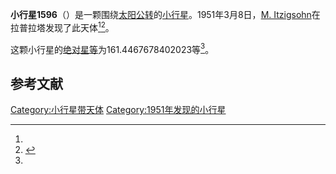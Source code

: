 {{Infobox planet
| bgcolour = #FFFFC0
| name = 1596 Itzigsohn
| symbol = 
| image = 
| caption = 
| discovery = yes
| discovery_ref = 
| discoverer = [[M._Itzigsohn|M. Itzigsohn]]
| discovery_site = [[拉普拉塔|拉普拉塔]] 
| discovered = 1951年3月8日
| designations = yes
| mp_name = 
| named_after = 
| alt_names = 1951 EV/ 1934 VD / 1951 CE1 / 1951 FC
| mp_category = [[主带小行星|主带小行星]]
| orbit_ref = <ref name="a">[http://ssd.jpl.nasa.gov/sbdb.cgi?sstr=1596 1596 Itzigsohn] {{Wayback|url=http://ssd.jpl.nasa.gov/sbdb.cgi?sstr=1596 |date=20201119223508 }}，小行星數據庫瀏覽器（JPL Small-Body Database Browser）－[[美国国家航空航天局|美国国家航空航天局]]喷气推进实验室</ref>
| epoch = 2456400.5 (2013年4月18日更新)
| aphelion = {{convert|3.261521031106763|AU|km|3|abbr=on|lk=out}}
| perihelion = {{convert|2.517345265267656|AU|km|3|abbr=on}}
| semimajor = {{convert|2.88943314818721|AU|km|3|abbr=on}}
| eccentricity = 0.128775391
| period = 1793.979199 [[日|日]]<br />4.91[[儒略年|儒略年]]
| avg_speed = 
| inclination = 13.29254927828677
| asc_node = 249.1934140136597
| mean_anomaly = 
| arg_peri = 161.4467678402023
| satellites = 
| physical_characteristics = yes
| dimensions = 
| mass = 
| density = 
| surface_grav = 
| escape_velocity = 
| sidereal_day = 
| axial_tilt = 
| pole_ecliptic_lat = 
| pole_ecliptic_lon = 
| albedo = 
| temperatures= 
| temp_name1 = 
| mean_temp_1 = 
| max_temp_1 = 
| temp_name2 = 
| max_temp_2 = 
| spectral_type = 
| abs_magnitude = 161.4467678402023
}}

'''小行星1596'''（{{lang-en|1596 Itzigsohn}}）是一颗围绕[[太阳|太阳]][[公转|公转]]的[[小行星|小行星]]。1951年3月8日，[[M._Itzigsohn|M. Itzigsohn]]在拉普拉塔发现了此天体<ref name="a" /><ref>{{cite news|title=小行星列表|url=http://cfa-www.harvard.edu/iau/lists/NumberedMPs.txt|accessdate=2013-07-08|newspaper=哈佛大学|archive-date=2008-05-17|archive-url=https://web.archive.org/web/20080517010638/http://cfa-www.harvard.edu/iau/lists/NumberedMPs.txt|dead-url=no}}</ref>。

这颗小行星的[[绝对星等|绝对星等]]为161.4467678402023等<ref name="a" />。

==参考文献==
{{reflist}}
{{Minor Planet Number|[[小行星1595|小行星1595]]|[[小行星1597|小行星1597]]}}

{{小天体}}

[[Category:小行星带天体|Category:小行星带天体]]
[[Category:1951年发现的小行星|Category:1951年发现的小行星]]

{{asteroid-stub}}